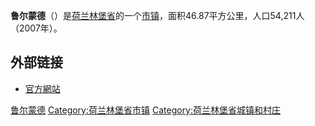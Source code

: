 {{Unreferenced|time=2018-08-21T13:41:43+00:00}}
{{Infobox Settlement
|official_name = Roermond<br />鲁爾蒙德
|native_name = ''Remunj''
|image_flag = Roermond vlag.svg
|flag_size = 120x100px
|image_shield = Coat of arms of Roermond.svg
|shield_size = 120x100px
|image_map = LocatieRoermond.png
|mapsize = 280px
|subdivision_type = 國家
|subdivision_name = [[荷蘭|荷蘭]]
|subdivision_type1 = 省
|subdivision_name1 = [[林堡省_(荷兰)|林堡省]]
|area_footnotes = (2006)
|area_total_km2 = 46.87
|area_land_km2 = 38.59
|area_water_km2 = 8.28
|population_as_of = 2008年1月1日
|population_note = Source: [[荷蘭統計局|CBS]], [http://statline.cbs.nl/ Statline].
|settlement_type = [[市镇_(荷兰)|市镇]]
|population_total = 54.488 
|population_density_km2 = 1405
|timezone = [[歐洲中部時間|CET]]
|utc_offset = +1
|timezone_DST = [[歐洲中部夏令時間|CEST]]
|utc_offset_DST = +2
}}
'''鲁尔蒙德'''（{{lang-nl|Roermond}}）是[[荷兰|荷兰]][[林堡省_(荷兰)|林堡省]]的一个[[市镇_(荷兰)|市镇]]，面积46.87平方公里，人口54,211人（2007年）。

== 外部链接 ==
* [http://www.roermond.nl 官方網站]
{{Netherlands-geo-stub}}
{{Authority control}}
{{Limburg Province (Netherlands)}}

[[Category:鲁尔蒙德|]]
[[Category:荷兰林堡省市镇|Category:荷兰林堡省市镇]]
[[Category:荷兰林堡省城镇和村庄|Category:荷兰林堡省城镇和村庄]]